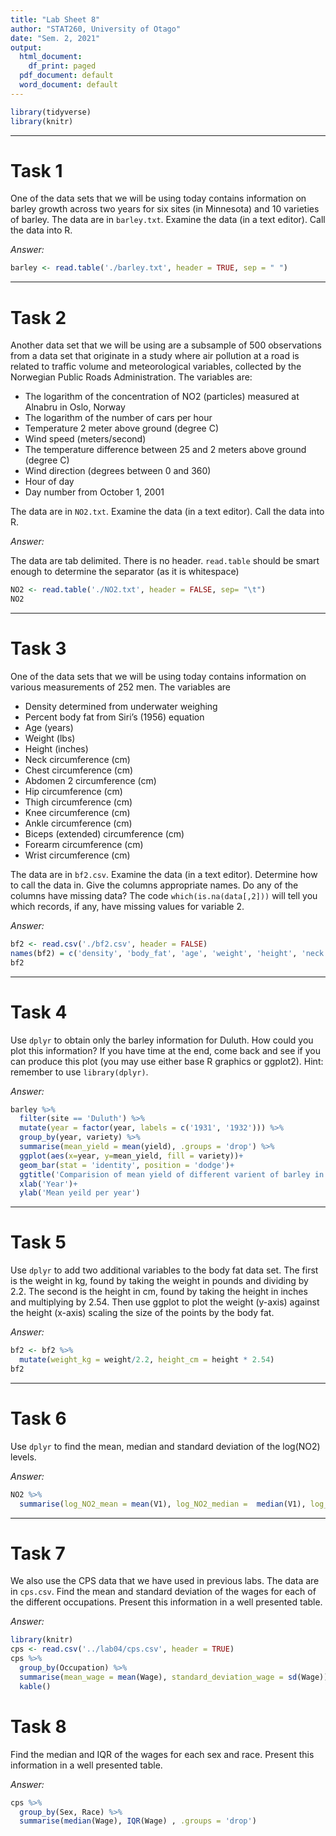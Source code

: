 ```yaml
---
title: "Lab Sheet 8"
author: "STAT260, University of Otago"
date: "Sem. 2, 2021"
output:
  html_document:
    df_print: paged
  pdf_document: default
  word_document: default
---
```


```r
library(tidyverse)
library(knitr)

```


******

# Task 1
One of the data sets that we will be using today contains information on barley growth across two years for six sites (in Minnesota) and 10 varieties of barley.  The data are in `barley.txt`.  Examine the data (in a text editor).  Call the data into R. 

_Answer:_

```r

barley <- read.table('./barley.txt', header = TRUE, sep = " ")
```

******

# Task 2
Another data set that we will be using are a subsample of 500 observations from a data set that originate in a study where air pollution at a road is related to traffic volume and meteorological variables, collected by the Norwegian Public Roads Administration. The variables are:

- The logarithm of the concentration of NO2 (particles) measured at Alnabru in Oslo, Norway
- The logarithm of the number of cars per hour
- Temperature $2$ meter above ground (degree C)
- Wind speed (meters/second)
- The temperature difference between $25$ and $2$ meters above ground (degree C)
- Wind direction (degrees between 0 and 360)
- Hour of day 
- Day number from October 1, 2001

The data are in `NO2.txt`.  Examine the data (in a text editor).  Call the data into R. 

_Answer:_

The data are tab delimited.  There is no header.  `read.table` should be smart enough to determine the separator (as it is whitespace)

```r
NO2 <- read.table('./NO2.txt', header = FALSE, sep= "\t")
NO2
```

******

# Task 3 
One of the data sets that we will be using today contains information on various measurements of 252 men.  The variables are

- Density determined from underwater weighing
- Percent body fat from Siri's (1956) equation
- Age (years)
- Weight (lbs)
- Height (inches)
- Neck circumference (cm)
- Chest circumference (cm)
- Abdomen 2 circumference (cm)
- Hip circumference (cm)
- Thigh circumference (cm)
- Knee circumference (cm)
- Ankle circumference (cm)
- Biceps (extended) circumference (cm)
- Forearm circumference (cm)
- Wrist circumference (cm)

The data are in `bf2.csv`.  Examine the data (in a text editor).  Determine how to call the data in.  Give the columns appropriate names.  Do any of the columns have missing data?  The code `which(is.na(data[,2]))` will tell you which records, if any, have missing values for variable 2.


_Answer:_

```r
bf2 <- read.csv('./bf2.csv', header = FALSE)
names(bf2) = c('density', 'body_fat', 'age', 'weight', 'height', 'neck', 'chest', 'abdomen', 'hip', 'thigh', 'knee', 'ankle', 'biceps', 'forearm', 'wrist')
bf2
```

******

# Task 4
Use `dplyr` to obtain only the barley information for Duluth.  How could you plot this information? If you have time at the end, come back and see if you can produce this plot (you may use either base R graphics or ggplot2). Hint: remember to use `library(dplyr)`.

_Answer:_

```r
barley %>% 
  filter(site == 'Duluth') %>% 
  mutate(year = factor(year, labels = c('1931', '1932'))) %>% 
  group_by(year, variety) %>% 
  summarise(mean_yield = mean(yield), .groups = 'drop') %>% 
  ggplot(aes(x=year, y=mean_yield, fill = variety))+
  geom_bar(stat = 'identity', position = 'dodge')+
  ggtitle('Comparision of mean yield of different varient of barley in 1931 and 1932')+
  xlab('Year')+
  ylab('Mean yeild per year')
```

******

# Task 5

Use `dplyr` to add two additional variables to the body fat data set.  The first is the weight in kg, found by taking the weight in pounds and dividing by 2.2.  The second is the height in cm, found by taking the height in inches and multiplying by 2.54.  Then use ggplot to plot the weight (y-axis) against the height (x-axis) scaling the size of the points by the body fat.


_Answer:_

```r
bf2 <- bf2 %>% 
  mutate(weight_kg = weight/2.2, height_cm = height * 2.54)
bf2
```

******

# Task 6

Use `dplyr` to find the mean, median and standard deviation of the log(NO2) levels.

_Answer:_

```r
NO2 %>% 
  summarise(log_NO2_mean = mean(V1), log_NO2_median =  median(V1), log_NO2_standard_deviation = sd(V1))
```

******

# Task 7
We also use the CPS data that we have used in previous labs.  The data are in `cps.csv`.  Find the mean and standard deviation of the wages for each of the different occupations.  Present this information in a well presented table.


_Answer:_

```r
library(knitr)
cps <- read.csv('../lab04/cps.csv', header = TRUE)
cps %>% 
  group_by(Occupation) %>% 
  summarise(mean_wage = mean(Wage), standard_deviation_wage = sd(Wage)) %>% 
  kable()

```

# Task 8
Find the median and IQR of the wages for each sex and race.  Present this information in a well presented table.


_Answer:_

```r
cps %>% 
  group_by(Sex, Race) %>% 
  summarise(median(Wage), IQR(Wage) , .groups = 'drop')
```
